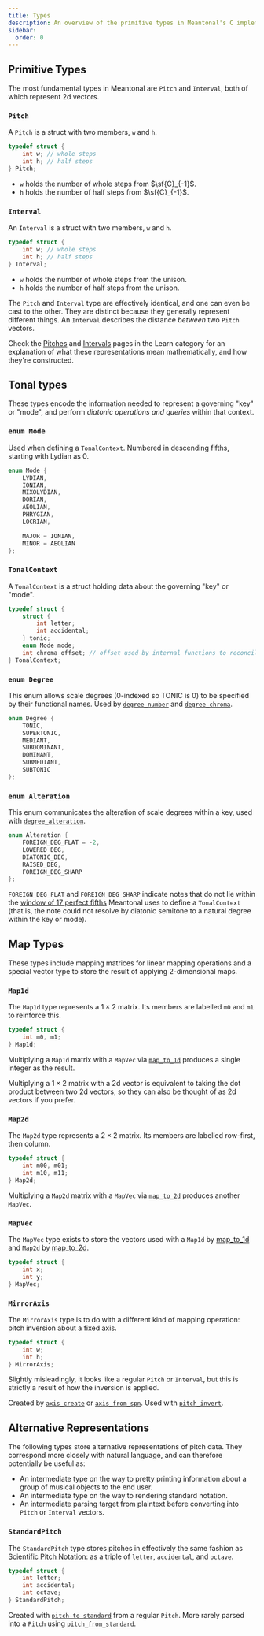 ```yaml
---
title: Types
description: An overview of the primitive types in Meantonal's C implementation.
sidebar:
  order: 0
---
```



## Primitive Types

The most fundamental types in Meantonal are `Pitch` and `Interval`, both of which represent 2d vectors.

### `Pitch`

A `Pitch` is a struct with two members, `w` and `h`.

```c
typedef struct {
    int w; // whole steps
    int h; // half steps
} Pitch;
```

- `w` holds the number of whole steps from $\sf{C}_{-1}$.
- `h` holds the number of half steps from $\sf{C}_{-1}$.

### `Interval`

An `Interval` is a struct with two members, `w` and `h`.

```c
typedef struct {
    int w; // whole steps
    int h; // half steps
} Interval;
```

- `w` holds the number of whole steps from the unison.
- `h` holds the number of half steps from the unison.

The `Pitch` and `Interval` type are effectively identical, and one can even be cast to the other. They are distinct because they generally represent different things. An `Interval` describes the distance *between* two `Pitch` vectors.

<Aside type="tip" icon="information" title="Note">

Check the [Pitches](/learn/pitch) and [Intervals](/learn/intervals) pages in the Learn category for an explanation of what these representations mean mathematically, and how they're constructed.

</Aside>

## Tonal types

These types encode the information needed to represent a governing "key" or "mode", and perform *diatonic operations and queries* within that context.

### `enum Mode`

Used when defining a `TonalContext`. Numbered in descending fifths, starting with Lydian as 0.

```c
enum Mode {
    LYDIAN,
    IONIAN,
    MIXOLYDIAN,
    DORIAN,
    AEOLIAN,
    PHRYGIAN,
    LOCRIAN,

    MAJOR = IONIAN,
    MINOR = AEOLIAN
};
```

### `TonalContext`

A `TonalContext` is a struct holding data about the governing "key" or "mode".

```c
typedef struct {
    struct {
        int letter;
        int accidental;
    } tonic;
    enum Mode mode;
    int chroma_offset; // offset used by internal functions to reconcile notes.
} TonalContext;
```

### `enum Degree`

This enum allows scale degrees (0-indexed so TONIC is 0) to be specified by their functional names. Used by [`degree_number`](/c/tonality/#degree_number) and [`degree_chroma`](/c/tonality/#degree_chroma).

```c
enum Degree {
    TONIC,
    SUPERTONIC,
    MEDIANT,
    SUBDOMINANT,
    DOMINANT,
    SUBMEDIANT,
    SUBTONIC
};
```

### `enum Alteration`

This enum communicates the alteration of scale degrees within a key, used with [`degree_alteration`](/c/key/#degree_alteration).

```c
enum Alteration {
    FOREIGN_DEG_FLAT = -2,
    LOWERED_DEG,
    DIATONIC_DEG,
    RAISED_DEG,
    FOREIGN_DEG_SHARP
};
```

`FOREIGN_DEG_FLAT` and `FOREIGN_DEG_SHARP` indicate notes that do not lie within the [window of 17 perfect fifths](/learn/tonality/#the-tonal-context) Meantonal uses to define a `TonalContext` (that is, the note could not resolve by diatonic semitone to a natural degree within the key or mode).

## Map Types

These types include mapping matrices for linear mapping operations and a special vector type to store the result of applying 2-dimensional maps.

### `Map1d`

The `Map1d` type represents a $1\times2$ matrix. Its members are labelled `m0` and `m1` to reinforce this.

```c
typedef struct {
    int m0, m1;
} Map1d;
```

Multiplying a `Map1d` matrix with a `MapVec` via [`map_to_1d`](/c/map/#map_to_1d) produces a single integer as the result.

Multiplying a $1\times2$ matrix with a 2d vector is equivalent to taking the dot product between two 2d vectors, so they can also be thought of as 2d vectors if you prefer.


### `Map2d`

The `Map2d` type represents a $2\times2$ matrix. Its members are labelled row-first, then column.

```c
typedef struct {
    int m00, m01;
    int m10, m11;
} Map2d;
```

Multiplying a `Map2d` matrix with a `MapVec` via [`map_to_2d`](/c/map/#map_to_2d) produces another `MapVec`.

### `MapVec`

The `MapVec` type exists to store the vectors used with a `Map1d` by [map_to_1d](/c/map/#map_to_1d) and `Map2d` by [map_to_2d](/c/map/#map_to_2d).

```c
typedef struct {
    int x;
    int y;
} MapVec;
```

### `MirrorAxis`

The `MirrorAxis` type is to do with a different kind of mapping operation: pitch inversion about a fixed axis.

```c
typedef struct {
    int w;
    int h;
} MirrorAxis;
```

Slightly misleadingly, it looks like a regular `Pitch` or `Interval`, but this is strictly a result of how the inversion is applied.

Created by [`axis_create`](/c/pitch/#axis_create) or [`axis_from_spn`](/c/pitch/#axis_from_spn). Used with [`pitch_invert`](/c/pitch/#pitch_invert).

## Alternative Representations

The following types store alternative representations of pitch data. They correspond more closely with natural language, and can therefore potentially be useful as:
- An intermediate type on the way to pretty printing information about a group of musical objects to the end user.
- An intermediate type on the way to rendering standard notation.
- An intermediate parsing target from plaintext before converting into `Pitch` or `Interval` vectors.

### `StandardPitch`

The `StandardPitch` type stores pitches in effectively the same fashion as [Scientific Pitch Notation](https://en.wikipedia.org/wiki/Scientific_pitch_notation): as a triple of `letter`, `accidental`, and `octave`.

```c
typedef struct {
    int letter;
    int accidental;
    int octave;
} StandardPitch;
```

Created with [`pitch_to_standard`](/c/pitch/#pitch_to_standard) from a regular `Pitch`. More rarely parsed into a `Pitch` using [`pitch_from_standard`](/c/pitch/#pitch_from_standard).
